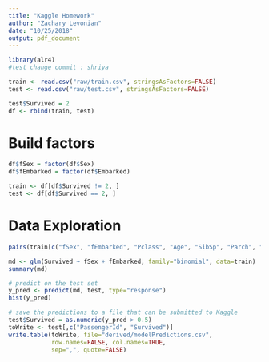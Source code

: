 ```yaml
---
title: "Kaggle Homework"
author: "Zachary Levonian"
date: "10/25/2018"
output: pdf_document
---
```


```r
library(alr4)
#test change commit : shriya
```

```r
train <- read.csv("raw/train.csv", stringsAsFactors=FALSE)
test <- read.csv("raw/test.csv", stringsAsFactors=FALSE)
```

```r
test$Survived = 2
df <- rbind(train, test)
```


# Build factors

```r
df$fSex = factor(df$Sex)
df$fEmbarked = factor(df$Embarked)
```

```r
train <- df[df$Survived != 2, ]
test <- df[df$Survived == 2, ]
```


# Data Exploration

```r
pairs(train[c("fSex", "fEmbarked", "Pclass", "Age", "SibSp", "Parch", "Fare", "Survived")])
```


```r
md <- glm(Survived ~ fSex + fEmbarked, family="binomial", data=train)
summary(md)
```


```r
# predict on the test set
y_pred <- predict(md, test, type="response")
hist(y_pred)
```

```r
# save the predictions to a file that can be submitted to Kaggle
test$Survived = as.numeric(y_pred > 0.5)
toWrite <- test[,c("PassengerId", "Survived")]
write.table(toWrite, file="derived/modelPredictions.csv", 
            row.names=FALSE, col.names=TRUE, 
            sep=",", quote=FALSE)
```


##


